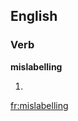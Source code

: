 ==English==

===Verb===
'''mislabelling'''

# {{present participle of|[[mislabel]]}}

[[fr:mislabelling]]